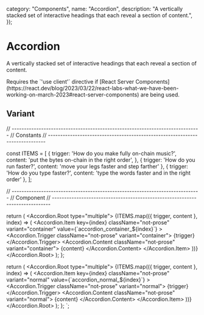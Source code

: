 

  category: "Components",
  name: "Accordion",
  description: "A vertically stacked set of interactive headings that each reveal a section of content.",
});

# Accordion

A vertically stacked set of interactive headings that each reveal a section of content.

<Callout>
  Requires the `'use client'` directive if [React Server Components](https://react.dev/blog/2023/03/22/react-labs-what-we-have-been-working-on-march-2023#react-server-components) are being used.
</Callout>

## Variant

<DesignComponentsDisplay className="grid-flow-row grid-cols-1 px-8 gap-6 sm:grid-cols-2 md:grid-cols-1 lg:grid-cols-2" source={DEMO_CODE}>
  <AccordionNormalDemo />
  <AccordionContainerDemo />
</DesignComponentsDisplay>



// -----------------------------------------------------------------------------
// Constants
// -----------------------------------------------------------------------------

const ITEMS = [
  {
    trigger: 'How do you make fully on-chain music?',
    content: 'put the bytes on-chain in the right order',
  },
  { trigger: 'How do you run faster?', content: 'move your legs faster and step farther' },
  { trigger: 'How do you type faster?', content: 'type the words faster and in the right order' },
];

// -----------------------------------------------------------------------------
// Component
// -----------------------------------------------------------------------------

  return (
    <Accordion.Root type="multiple">
      {ITEMS.map(({ trigger, content }, index) => (
        <Accordion.Item
          key={index}
          className="not-prose"
          variant="container"
          value={\`accordion_container_\${index}\`}
        >
          <Accordion.Trigger className="not-prose" variant="container">
            {trigger}
          </Accordion.Trigger>
          <Accordion.Content className="not-prose" variant="container">
            {content}
          </Accordion.Content>
        </Accordion.Item>
      ))}
    </Accordion.Root>
  );
};

  return (
    <Accordion.Root type="multiple">
      {ITEMS.map(({ trigger, content }, index) => (
        <Accordion.Item
          key={index}
          className="not-prose"
          variant="normal"
          value={\`accordion_normal_\${index}\`}
        >
          <Accordion.Trigger className="not-prose" variant="normal">
            {trigger}
          </Accordion.Trigger>
          <Accordion.Content className="not-prose" variant="normal">
            {content}
          </Accordion.Content>
        </Accordion.Item>
      ))}
    </Accordion.Root>
  );
};
`;
